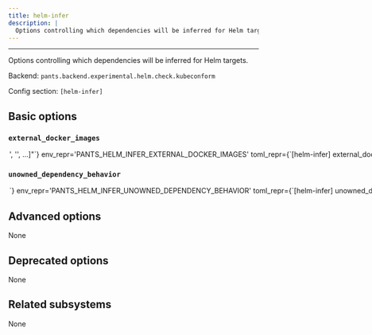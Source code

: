 ```yaml
---
title: helm-infer
description: |
  Options controlling which dependencies will be inferred for Helm targets.
---
```



---

Options controlling which dependencies will be inferred for Helm targets.

Backend: <span className="color--primary">`pants.backend.experimental.helm.check.kubeconform`</span>

Config section: <span className="color--primary">`[helm-infer]`</span>

<span className={styles.options}>

## Basic options

### `external_docker_images`

<Option
  cli_repr={`--helm-infer-external-docker-images="['<str>', '<str>', ...]"`}
  env_repr='PANTS_HELM_INFER_EXTERNAL_DOCKER_IMAGES'
  toml_repr={`[helm-infer]
external_docker_images = [
    '<str>',
    '<str>',
    ...,
]`}
  default_repr={`[]`}
>

Docker image names that are not provided by targets in this repository and should be ignored for calculating dependencies.

For example, adding `python` to this setting will cause Pants to not try to find the target `python:3.10` in the following `helm_deployment`:

`&#x60;` helm_deployment(
name=&#x22;my-deployment&#x22;,
chart=&#x22;:mychart&#x22;,
values=&#123;&#x22;container.image_ref&#x22;: &#x22;python:3.10&#x22;&#125;,
) `&#x60;`

Use the value &#x27;\*&#x27; to disable this check. This will limit Pants&#x27;s ability to warn on unknown docker images.

</Option>

### `unowned_dependency_behavior`

<Option
  cli_repr={`--helm-infer-unowned-dependency-behavior=<UnownedHelmDependencyUsage>`}
  env_repr='PANTS_HELM_INFER_UNOWNED_DEPENDENCY_BEHAVIOR'
  toml_repr={`[helm-infer]
unowned_dependency_behavior = <UnownedHelmDependencyUsage>`}
  one_of='error, warning, ignore'
  default_repr={`error`}
>

How to handle inferred dependencies that don&#x27;t have an inferrable owner.

Usually when an import cannot be inferred, it represents an issue like Pants not being properly configured, e.g. targets not set up. Often, missing dependencies will result in confusing runtime errors where Docker images haven&#x27;t been published, so this option can be helpful to error more eagerly.

</Option>

## Advanced options

None

## Deprecated options

None

## Related subsystems

None

</span>
